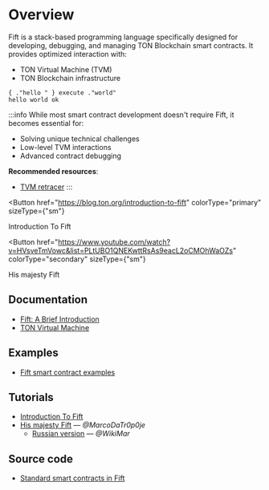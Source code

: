 

# Overview

Fift is a stack-based programming language specifically designed for developing, debugging, and managing TON Blockchain smart contracts. It provides optimized interaction with:

- TON Virtual Machine (TVM)
- TON Blockchain infrastructure

```fift
{ ."hello " } execute ."world"
hello world ok
```

:::info
While most smart contract development doesn't require Fift, it becomes essential for:

- Solving unique technical challenges
- Low-level TVM interactions
- Advanced contract debugging

**Recommended resources**:

- [TVM retracer](https://retracer.ton.org/)
:::

<Button
  href="https://blog.ton.org/introduction-to-fift"
  colorType="primary"
  sizeType={"sm"}
>
  Introduction To Fift
</Button>

<Button
  href="https://www.youtube.com/watch?v=HVsveTmVowc&list=PLtUBO1QNEKwttRsAs9eacL2oCMOhWaOZs"
  colorType="secondary"
  sizeType={"sm"}
>
  His majesty Fift
</Button>



## Documentation

- [Fift: A Brief Introduction](https://docs.ton.org/fiftbase.pdf)
- [TON Virtual Machine](/v3/documentation/tvm/tvm-overview/)

## Examples

- [Fift smart contract examples](/v3/documentation/smart-contracts/contracts-specs/examples/#fift-smart-contracts)

## Tutorials

- [Introduction To Fift](https://blog.ton.org/introduction-to-fift)
- [His majesty Fift](https://www.youtube.com/watch?v=HVsveTmVowc&list=PLtUBO1QNEKwttRsAs9eacL2oCMOhWaOZs) — _@MarcoDaTr0p0je_
  - [Russian version](https://www.youtube.com/playlist?list=PLyDBPwv9EPsCYG-hR4N5FRTKUkfM8POgh) — _@WikiMar_

## Source code

- [Standard smart contracts in Fift](https://github.com/ton-blockchain/ton/tree/master/crypto/smartcont)

<Feedback />
